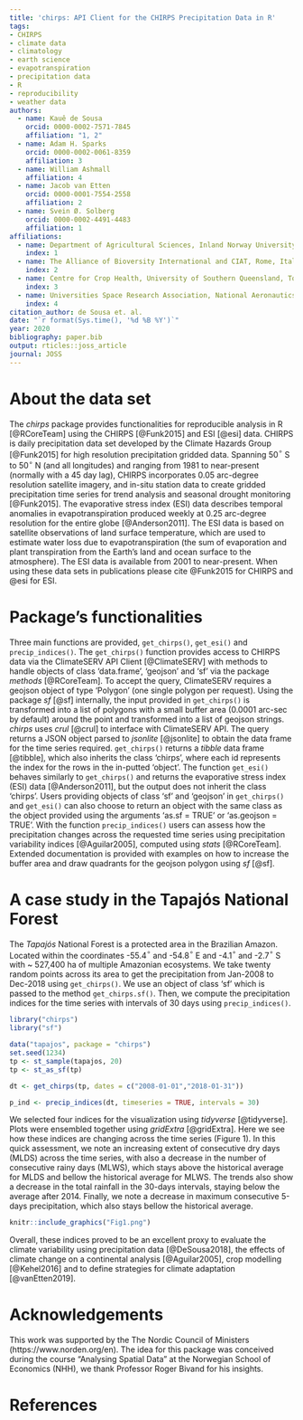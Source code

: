 ```yaml
---
title: 'chirps: API Client for the CHIRPS Precipitation Data in R'
tags:
- CHIRPS
- climate data
- climatology
- earth science
- evapotranspiration
- precipitation data
- R
- reproducibility
- weather data
authors:
  - name: Kauê de Sousa
    orcid: 0000-0002-7571-7845
    affiliation: "1, 2"
  - name: Adam H. Sparks
    orcid: 0000-0002-0061-8359
    affiliation: 3
  - name: William Ashmall
    affiliation: 4
  - name: Jacob van Etten
    orcid: 0000-0001-7554-2558
    affiliation: 2
  - name: Svein Ø. Solberg
    orcid: 0000-0002-4491-4483
    affiliation: 1
affiliations:
  - name: Department of Agricultural Sciences, Inland Norway University, Hamar, Norway
    index: 1
  - name: The Alliance of Bioversity International and CIAT, Rome, Italy
    index: 2
  - name: Centre for Crop Health, University of Southern Queensland, Toowoomba, Australia
    index: 3
  - name: Universities Space Research Association, National Aeronautics and Space Administration (NASA), Huntsville, USA
    index: 4
citation_author: de Sousa et. al.
date: "`r format(Sys.time(), '%d %B %Y')`"
year: 2020
bibliography: paper.bib
output: rticles::joss_article
journal: JOSS
---
```


# About the data set

The *chirps* package provides functionalities for reproducible analysis in R [@RCoreTeam] using the CHIRPS [@Funk2015] and ESI [@esi] data. CHIRPS is daily precipitation data set developed by the Climate Hazards Group [@Funk2015] for high resolution precipitation gridded data. Spanning 50$^{\circ}$ S to 50$^{\circ}$ N (and all longitudes) and ranging from 1981 to near-present (normally with a 45 day lag), CHIRPS incorporates 0.05 arc-degree resolution satellite imagery, and in-situ station data to create gridded precipitation time series for trend analysis and seasonal drought monitoring [@Funk2015]. The evaporative stress index (ESI) data describes temporal anomalies in evapotranspiration produced weekly at 0.25 arc-degree resolution for the entire globe [@Anderson2011]. The ESI data is based on satellite observations of land surface temperature, which are used to estimate water loss due to evapotranspiration (the sum of evaporation and plant transpiration from the Earth's land and ocean surface to the atmosphere). The ESI data is available from 2001 to near-present. When using these data sets in publications please cite @Funk2015 for CHIRPS and @esi for ESI.

# Package's functionalities

Three main functions are provided, `get_chirps()`, `get_esi()` and `precip_indices()`. The `get_chirps()` function provides access to CHIRPS data via the ClimateSERV API Client [@ClimateSERV] with methods to handle objects of class 'data.frame', 'geojson' and 'sf' via the package *methods* [@RCoreTeam]. To accept the query, ClimateSERV requires a geojson object of type 'Polygon' (one single polygon per request). Using the package *sf* [@sf] internally, the input provided in `get_chirps()` is transformed into a list of polygons with a small buffer area (0.0001 arc-sec by default) around the point and transformed into a list of geojson strings. *chirps* uses *crul* [@crul] to interface with ClimateSERV API. The query returns a JSON object parsed to *jsonlite* [@jsonlite] to obtain the data frame for the time series required. `get_chirps()` returns a *tibble* data frame [@tibble], which also inherits the class 'chirps', where each id represents the index for the rows in the in-putted 'object'. The function `get_esi()` behaves similarly to `get_chirps()` and returns the evaporative stress index (ESI) data [@Anderson2011], but the output does not inherit the class 'chirps'. Users providing objects of class 'sf' and 'geojson' in `get_chirps()` and `get_esi()` can also choose to return an object with the same class as the object provided using the arguments 'as.sf = TRUE' or 'as.geojson = TRUE'. With the function `precip_indices()` users can assess how the precipitation changes across the requested time series using precipitation variability indices [@Aguilar2005], computed using *stats* [@RCoreTeam]. Extended documentation is provided with examples on how to increase the buffer area and draw quadrants for the geojson polygon using *sf* [@sf].

# A case study in the Tapajós National Forest

The *Tapajós* National Forest is a protected area in the Brazilian Amazon. Located within the coordinates -55.4$^{\circ}$ and -54.8$^{\circ}$ E and -4.1$^{\circ}$ and -2.7$^{\circ}$ S with ~ 527,400 ha of multiple Amazonian ecosystems. We take twenty random points across its area to get the precipitation from Jan-2008 to Dec-2018 using `get_chirps()`. We use an object of class 'sf' which is passed to the method `get_chirps.sf()`. Then, we compute the precipitation indices for the time series with intervals of 30 days using `precip_indices()`.

```r
library("chirps")
library("sf")

data("tapajos", package = "chirps")
set.seed(1234)
tp <- st_sample(tapajos, 20)
tp <- st_as_sf(tp)

dt <- get_chirps(tp, dates = c("2008-01-01","2018-01-31"))

p_ind <- precip_indices(dt, timeseries = TRUE, intervals = 30)

```

We selected four indices for the visualization using *tidyverse* [@tidyverse]. Plots were ensembled together using *gridExtra* [@gridExtra]. Here we see how these indices are changing across the time series (Figure 1). In this quick assessment, we note an increasing extent of consecutive dry days (MLDS) across the time series, with also a decrease in the number of consecutive rainy days (MLWS), which stays above the historical average for MLDS and bellow the historical average for MLWS. The trends also show a decrease in the total rainfall in the 30-days intervals, staying below the average after 2014. Finally, we note a decrease in maximum consecutive 5-days precipitation, which also stays bellow the historical average. 

```r
knitr::include_graphics("Fig1.png")
```

Overall, these indices proved to be an excellent proxy to evaluate the climate variability using precipitation data [@DeSousa2018], the effects of climate change on a continental analysis [@Aguilar2005], crop modelling [@Kehel2016] and to define strategies for climate adaptation [@vanEtten2019].

# Acknowledgements

This work was supported by the The Nordic Council of Ministers (https://www.norden.org/en). The idea for this package was conceived during the course "Analysing Spatial Data" at the Norwegian School of Economics (NHH), we thank Professor Roger Bivand for his insights.

# References